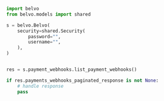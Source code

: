 ```python ListPaymentWebhooks.py
import belvo
from belvo.models import shared

s = belvo.Belvo(
    security=shared.Security(
        password="",
        username="",
    ),
)


res = s.payment_webhooks.list_payment_webhooks()

if res.payments_webhooks_paginated_response is not None:
    # handle response
    pass
```
